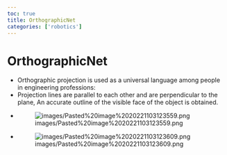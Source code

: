```yaml
---
toc: true
title: OrthographicNet
categories: ['robotics']
---
```


# OrthographicNet
- Orthographic projection is used as a universal language among people in engineering professions:
- Projection lines are parallel to each other and are perpendicular to the plane, An accurate outline of the visible face of the object is obtained.
- ![images/Pasted%20image%2020221103123559.png](images/Pasted%20image%2020221103123559.png)
- ![images/Pasted%20image%2020221103123609.png](images/Pasted%20image%2020221103123609.png)



